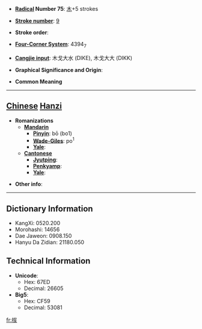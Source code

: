 * '''[[Wiktionary:Chinese radical index| Radical]] Number 75''': [[Wiktionary:Chinese radical index 木|木]]+5 strokes

* '''[[Wiktionary:Chinese total strokes index|Stroke number]]''': [[Wiktionary:Chinese total strokes index 9|9]]

* '''Stroke order''': 

* '''[[Wiktionary:Chinese four corner index|Four-Corner System]]''': 4394<sub>7</sub>

* '''[[Wiktionary:Chinese Cangjie index|Cangjie input]]''': 木戈大水 (DIKE), 木戈大大 (DIKK)

* '''Graphical Significance and Origin''': 

* '''Common Meaning'''

----

== [[Chinese]] [[Hanzi]] ==

* '''Romanizations'''
** '''[[Mandarin]]'''
*** '''[[Pinyin]]''': bō (bo1)
*** '''[[Wade-Giles]]''': po<sup>1</sup>
*** '''[[Yale]]''': 
** '''[[Cantonese]]'''
*** '''[[Jyutping]]''':
*** '''[[Penkyamp]]''': 
*** '''[[Yale]]''': 

* '''Other info''': 

----

== Dictionary Information ==

* KangXi: 0520.200
* Morohashi: 14656
* Dae Jaweon: 0908.150
* Hanyu Da Zidian: 21180.050

== Technical Information ==

* '''Unicode''':
** Hex: 67ED
** Decimal: 26605
* '''Big5''':
** Hex: CF59
** Decimal: 53081

[[fr:柭]]